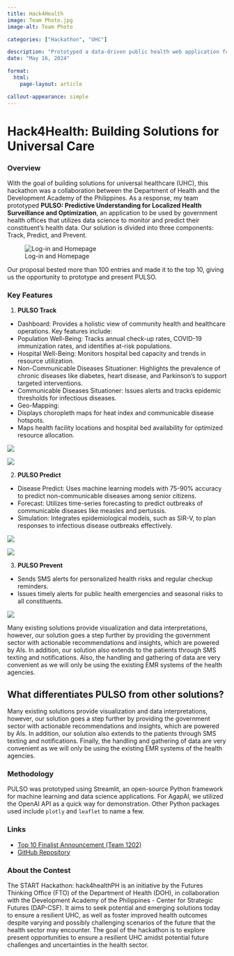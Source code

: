 ```yaml
---
title: Hack4Health
image: Team Photo.jpg
image-alt: Team Photo

categories: ["Hackathon", "UHC"]

description: "Prototyped a data-driven public health web application for LGUs under 48 hours."
date: "May 16, 2024"

format: 
  html:
    page-layout: article

callout-appearance: simple
---
```


# Hack4Health: Building Solutions for Universal Care

### Overview

With the goal of building solutions for universal healthcare (UHC), this hackathon was a collaboration between the Department of Health and the Development Academy of the Philippines. As a response, my team prototyped **PULSO: Predictive Understanding for Localized Health Surveillance and Optimization**, an application to be used by government health offices that utilizes data science to monitor and predict their constituent's health data. Our solution is divided into three components: Track, Predict, and Prevent.

![Log-in and Homepage](Login%20and%20Home.png)

Our proposal bested more than 100 entries and made it to the top 10, giving us the opportunity to prototype and present PULSO.


### Key Features

1. **PULSO Track**
- Dashboard: Provides a holistic view of community health and healthcare operations. Key features include:
- Population Well-Being: Tracks annual check-up rates, COVID-19 immunization rates, and identifies at-risk populations.
- Hospital Well-Being: Monitors hospital bed capacity and trends in resource utilization.
- Non-Communicable Diseases Situationer: Highlights the prevalence of chronic diseases like diabetes, heart disease, and Parkinson's to support targeted interventions.
- Communicable Diseases Situationer: Issues alerts and tracks epidemic thresholds for infectious diseases.
- Geo-Mapping:
- Displays choropleth maps for heat index and communicable disease hotspots.
- Maps health facility locations and hospital bed availability for optimized resource allocation.

::: {layout-nrow=2 layout-valign="bottom"}
![](PULSO%20Track%201.png)

![](PULSO%20Track%202.png)
:::

2. **PULSO Predict**
- Disease Predict: Uses machine learning models with 75-90% accuracy to predict non-communicable diseases among senior citizens.
- Forecast: Utilizes time-series forecasting to predict outbreaks of communicable diseases like measles and pertussis.
- Simulation: Integrates epidemiological models, such as SIR-V, to plan responses to infectious disease outbreaks effectively.

::: {layout-nrow=2 layout-valign="bottom"}
![](PULSO%20Predict%201.png)

![](PULSO%20Predict%202.png)
:::

3. **PULSO Prevent**
- Sends SMS alerts for personalized health risks and regular checkup reminders.
- Issues timely alerts for public health emergencies and seasonal risks to all constituents.

![](PULSO%20Prevent.png)


Many existing solutions provide visualization and data interpretations, however, our solution goes a step further by providing the government sector with actionable recommendations and insights, which are powered by AIs. 
In addition, our solution also extends to the patients through SMS texting and notifications.
Also, the handling and gathering of data are very convenient as we will only be using the existing EMR systems of the health agencies.

::: {.callout-tip}
## What differentiates PULSO from other solutions?

Many existing solutions provide visualization and data interpretations, however, our solution goes a step further by providing the government sector with actionable recommendations and insights, which are powered by AIs.  In addition, our solution also extends to the patients through SMS texting and notifications. Finally, the handling and gathering of data are very convenient as we will only be using the existing EMR systems of the health agencies.

:::

### Methodology

PULSO was prototyped using Streamlit, an open-source Python framework for machine learning and data science applications. For AgapAI, we utilized the OpenAI API as a quick way for demonstration. Other Python packages used include `plotly` and `leaflet` to name a few.


### Links

- [Top 10 Finalist Announcement (Team 1202)](https://www.facebook.com/share/p/1Y8zbUUFZm/)
- [GitHub Repository](https://github.com/eltgnd/pulso-hack4health)

### About the Contest

The START Hackathon: hack4healthPH is an initiative by the Futures Thinking Office (FTO) of the Department of Health (DOH), in collaboration with the Development Academy of the Philippines - Center for Strategic Futures (DAP-CSF). It aims to seek potential and emerging solutions today to ensure a resilient UHC, as well as foster improved health outcomes despite varying and possibly challenging scenarios of the future that the health sector may encounter. The goal of the hackathon is to explore present opportunities to ensure a resilient UHC amidst potential future challenges and uncertainties in the health sector. 
